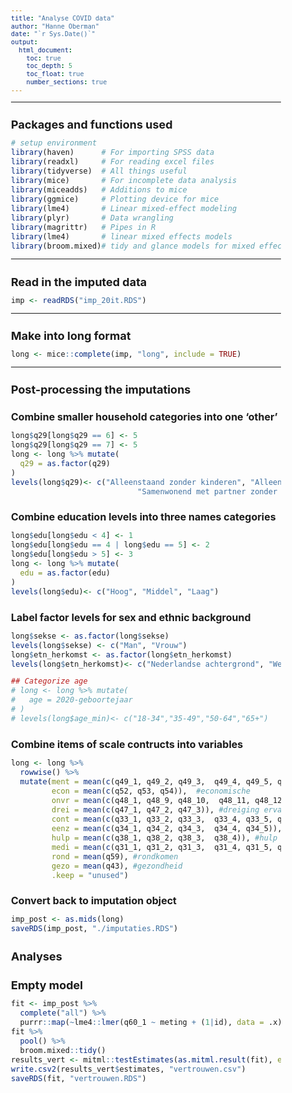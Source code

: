 ```yaml
---
title: "Analyse COVID data"
author: "Hanne Oberman"
date: "`r Sys.Date()`"
output: 
  html_document:
    toc: true
    toc_depth: 5
    toc_float: true
    number_sections: true
---
```


<style type="text/css">

body{ /* Normal  */
      font-size: 12px;
  }
td {  /* Table  */
  font-size: 12px;
}
h1.title {
  font-size: 20px;
  color: DarkBlue;
}
h1 { /* Header 1 */
  font-size: 18px;
}
h2 { /* Header 2 */
    font-size: 16px;
}
h3 { /* Header 3 */
  font-size: 14px;
}
code.r{ /* Code block */
    font-size: 12px;
}
pre { /* Code block - determines code spacing between lines */
    font-size: 12px;
}
</style>

---

# Packages and functions used
```r
# setup environment
library(haven)      # For importing SPSS data
library(readxl)     # For reading excel files
library(tidyverse)  # All things useful
library(mice)       # For incomplete data analysis
library(miceadds)   # Additions to mice
library(ggmice)     # Plotting device for mice
library(lme4)       # Linear mixed-effect modeling
library(plyr)       # Data wrangling
library(magrittr)   # Pipes in R
library(lme4)       # linear mixed effects models
library(broom.mixed)# tidy and glance models for mixed effects classes
```

---

# Read in the imputed data
```r
imp <- readRDS("imp_20it.RDS")
```

---

# Make into long format
```r
long <- mice::complete(imp, "long", include = TRUE)
```

---

# Post-processing the imputations

## Combine smaller household categories into one 'other'
```r
long$q29[long$q29 == 6] <- 5
long$q29[long$q29 == 7] <- 5
long <- long %>% mutate(
  q29 = as.factor(q29)
)
levels(long$q29)<- c("Alleenstaand zonder kinderen", "Alleenstaand met kinderen", "Samenwonend met partner met thuiswonende kinderen",
                            "Samenwonend met partner zonder thuiswonende kinderen", "Anders")
```

## Combine education levels into three names categories
```r
long$edu[long$edu < 4] <- 1
long$edu[long$edu == 4 | long$edu == 5] <- 2
long$edu[long$edu > 5] <- 3
long <- long %>% mutate(
  edu = as.factor(edu)
)
levels(long$edu)<- c("Hoog", "Middel", "Laag")
```

## Label factor levels for sex and ethnic background
```r
long$sekse <- as.factor(long$sekse)
levels(long$sekse) <- c("Man", "Vrouw")
long$etn_herkomst <- as.factor(long$etn_herkomst)
levels(long$etn_herkomst)<- c("Nederlandse achtergrond", "Westerse migratieachtergrond", "Niet-westerse migratieachtergrond")
```

```r
## Categorize age
# long <- long %>% mutate(
#   age = 2020-geboortejaar
# )
# levels(long$age_min)<- c("18-34","35-49","50-64","65+")
```

## Combine items of scale contructs into variables
```r
long <- long %>% 
  rowwise() %>% 
  mutate(ment = mean(c(q49_1, q49_2, q49_3,  q49_4, q49_5, q49_6)), #mentale gevolgen
         econ = mean(c(q52, q53, q54)),  #economische
         onvr = mean(c(q48_1, q48_9, q48_10,  q48_11, q48_12)), #onvrede met beleid
         drei = mean(c(q47_1, q47_2, q47_3)), #dreiging ervaren
         cont = mean(c(q33_1, q33_2, q33_3,  q33_4, q33_5, q33_6)),  #sociaal contact
         eenz = mean(c(q34_1, q34_2, q34_3,  q34_4, q34_5)), #eenzaamheid
         hulp = mean(c(q38_1, q38_2, q38_3,  q38_4)), #hulp ontvangen
         medi = mean(c(q31_1, q31_2, q31_3,  q31_4, q31_5, q31_6, q31_7)), #mediagebruik
         rond = mean(q59), #rondkomen
         gezo = mean(q43), #gezondheid
         .keep = "unused")
```

## Convert back to imputation object
```r
imp_post <- as.mids(long)
saveRDS(imp_post, "./imputaties.RDS")
```

# Analyses

# Empty model
```r
fit <- imp_post %>% 
  complete("all") %>% 
  purrr::map(~lme4::lmer(q60_1 ~ meting + (1|id), data = .x)) 
fit %>% 
  pool() %>% 
  broom.mixed::tidy()
results_vert <- mitml::testEstimates(as.mitml.result(fit), extra.pars = TRUE)
write.csv2(results_vert$estimates, "vertrouwen.csv")
saveRDS(fit, "vertrouwen.RDS")
```
